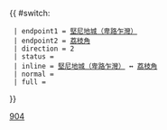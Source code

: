 {{Error|錯誤：此模板已停用。請見[[Template:HK Bus Route Cross Harbour/doc]]。}}{{ #switch: {{{format|}}}
  | endpoint1 = [[堅尼地城（卑路乍灣）巴士總站|堅尼地城（卑路乍灣）]]
  | endpoint2 = [[荔枝角巴士總站|荔枝角]]
  | direction = 2
  | status =
  | inline = [[堅尼地城（卑路乍灣）巴士總站|堅尼地城（卑路乍灣）]] ↔ [[荔枝角巴士總站|荔枝角]]
  | normal =
  | full =
}}<noinclude>[[Category:過海隧道巴士路線模板|904]]</noinclude>